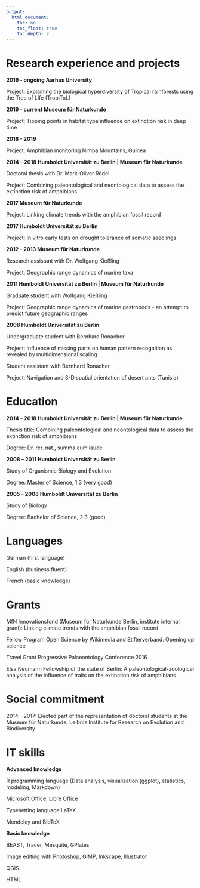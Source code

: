 ```yaml
---
output:
  html_document:
    toc: no
    toc_float: true
    toc_depth: 2
---
```


# Research experience and projects

**2019 - ongoing Aarhus University**

Project: Explaining the biological hyperdiversity of Tropical rainforests using the Tree of Life (TropiToL)

**2019 - current Museum für Naturkunde**

Project: Tipping points in habitat type influence on extinction risk in deep time

**2018 - 2019**

Project: Amphibian monitoring Nimba Mountains, Guinea

**2014 – 2018 Humboldt Universität zu Berlin | Museum für Naturkunde**

Doctoral thesis with Dr. Mark-Oliver Rödel

Project: Combining paleontological and neontological data to assess the extinction risk of amphibians


**2017 Museum für Naturkunde**

Project: Linking climate trends with the amphibian fossil record


**2017 Humboldt Universität zu Berlin**

Project: In vitro early tests on drought tolerance of somatic seedlings


**2012 - 2013 Museum für Naturkunde**

Research assistant with Dr. Wolfgang Kießling

Project: Geographic range dynamics of marine taxa


**2011 Humboldt Universität zu Berlin | Museum für Naturkunde**

Graduate student with Wolfgang Kießling

Project: Geographic range dynamics of marine gastropods - an attempt to predict future geographic ranges


**2008 Humboldt Universität zu Berlin**

Undergraduate student with Bernhard Ronacher

Project: Influence of missing parts on human pattern recognition as revealed by multidimensional scaling

Student assistant with Bernhard Ronacher

Project: Navigation and 3-D spatial orientation of desert ants (Tunisia)


# Education

**2014 – 2018 Humboldt Universität zu Berlin | Museum für Naturkunde**

Thesis title: Combining paleontological and neontological data to assess the extinction risk of amphibians

Degree: Dr. rer. nat., summa cum laude


**2008 – 2011 Humboldt Universität zu Berlin**

Study of Organismic Biology and Evolution

Degree: Master of Science, 1.3 (very good)

**2005 – 2008 Humboldt Universität zu Berlin**

Study of Biology

Degree: Bachelor of Science, 2.3 (good)


# Languages
German (first language)

English (business fluent)

French (basic knowledge)


# Grants 

MfN Innovationsfond (Museum für Naturkunde Berlin, institute internal grant): Linking climate trends with the amphibian fossil record

Fellow Program Open Science by Wikimedia and Stifterverband: Opening up science

Travel Grant Progressive Palaeontology Conference 2016

Elsa Neumann Fellowship of the state of Berlin: A paleontological-zoological analysis of the influence of traits on the extinction risk of amphibians


# Social commitment

2014 - 2017: Elected part of the representation of doctoral students at the Museum für Naturkunde, Leibniz Institute for Research on Evolution and Biodiversity


# IT skills 
**Advanced knowledge**

R programming language (Data analysis, visualization (ggplot), statistics, modeling, Markdown)

Microsoft Office, Libre Office

Typesetting language LaTeX

Mendeley and BibTeX


**Basic knowledge**

BEAST, Tracer, Mesquite, GPlates

Image editing with Photoshop, GIMP, Inkscape, Illustrator

QGIS

HTML

